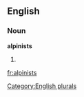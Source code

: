==English==

===Noun===
'''alpinists'''

# {{plural of|[[alpinist]]}}

[[Category:English plurals]]

[[fr:alpinists]]